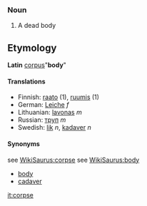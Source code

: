 ===Noun===
#A dead body
=='''Etymology'''==
'''Latin''' [[corpus]]"'''body'''"

====Translations====
*Finnish: [[raato]] (1), [[ruumis]] (1)
*German: [[Leiche]] ''f''
*Lithuanian: [[lavonas]] ''m''
*Russian: [[труп]] ''m''
*Swedish: [[lik#Swedish|lik]] ''n'', [[kadaver]] ''n''

====Synonyms====
see [[WikiSaurus:corpse]]
see [[WikiSaurus:body]]
*[[body]]
*[[cadaver]]

[[it:corpse]]